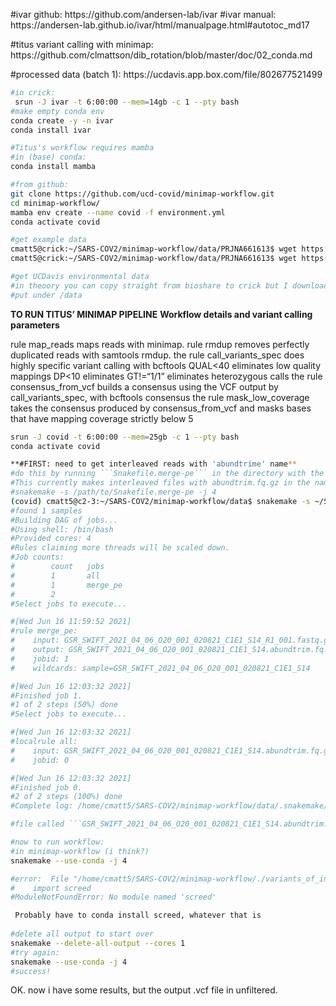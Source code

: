 #ivar github: https://github.com/andersen-lab/ivar
#ivar manual: https://andersen-lab.github.io/ivar/html/manualpage.html#autotoc_md17

#titus variant calling with minimap: https://github.com/clmattson/dib_rotation/blob/master/doc/02_conda.md

#processed data (batch 1): https://ucdavis.app.box.com/file/802677521499

```bash
#in crick:
 srun -J ivar -t 6:00:00 --mem=14gb -c 1 --pty bash
#make empty conda env
conda create -y -n ivar
conda install ivar

#Titus's workflow requires mamba
#in (base) conda:
conda install mamba

#from github:
git clone https://github.com/ucd-covid/minimap-workflow.git
cd minimap-workflow/
mamba env create --name covid -f environment.yml
conda activate covid

#get example data 
cmatt5@crick:~/SARS-COV2/minimap-workflow/data/PRJNA661613$ wget https://sra-pub-sars-cov2.s3.amazonaws.com/sra-src/SRR12596165/6_09_N1_S30_R1_001.fastq.gz.1
cmatt5@crick:~/SARS-COV2/minimap-workflow/data/PRJNA661613$ wget https://sra-pub-sars-cov2.s3.amazonaws.com/sra-src/SRR12596165/6_09_N1_S30_R2_001.fastq.gz.1

#get UCDavis environmental data
#in theoory you can copy straight from bioshare to crick but I downloaded to local and then scp'ed to crick. 
#put under /data 
```

**TO RUN TITUS' MINIMAP PIPELINE**
**Workflow details and variant calling parameters**

rule map_reads maps reads with minimap.
rule rmdup removes perfectly duplicated reads with samtools rmdup.
the rule call_variants_spec does highly specific variant calling with bcftools
QUAL<40 eliminates low quality mappings
DP<10 eliminates
GT!="1/1" eliminates heterozygous calls
the rule consensus_from_vcf builds a consensus using the VCF output by call_variants_spec, with bcftools consensus
the rule mask_low_coverage takes the consensus produced by consensus_from_vcf and masks bases that have mapping coverage strictly below 5

```bash
srun -J covid -t 6:00:00 --mem=25gb -c 1 --pty bash
conda activate covid

**#FIRST: need to get interleaved reads with 'abundtrime' name**
#do this by running ```Snakefile.merge-pe``` in the directory with the raw data (aka /data for now)
#This currently makes interleaved files with abundtrim.fq.gz in the name. Something like:
#snakemake -s /path/to/Snakefile.merge-pe -j 4
(covid) cmatt5@c2-3:~/SARS-COV2/minimap-workflow/data$ snakemake -s ~/SARS-COV2/minimap-workflow/Snakefile.merge-pe -j 4
#found 1 samples
#Building DAG of jobs...
#Using shell: /bin/bash
#Provided cores: 4
#Rules claiming more threads will be scaled down.
#Job counts:
#        count   jobs
#        1       all
#        1       merge_pe
#        2
#Select jobs to execute...

#[Wed Jun 16 11:59:52 2021]
#rule merge_pe:
#    input: GSR_SWIFT_2021_04_06_O20_001_020821_C1E1_S14_R1_001.fastq.gz, GSR_SWIFT_2021_04_06_O20_001_020821_C1E1_S14_R2_001.fastq.gz
#    output: GSR_SWIFT_2021_04_06_O20_001_020821_C1E1_S14.abundtrim.fq.gz
#    jobid: 1
#    wildcards: sample=GSR_SWIFT_2021_04_06_O20_001_020821_C1E1_S14

#[Wed Jun 16 12:03:32 2021]
#Finished job 1.
#1 of 2 steps (50%) done
#Select jobs to execute...

#[Wed Jun 16 12:03:32 2021]
#localrule all:
#    input: GSR_SWIFT_2021_04_06_O20_001_020821_C1E1_S14.abundtrim.fq.gz
#    jobid: 0

#[Wed Jun 16 12:03:32 2021]
#Finished job 0.
#2 of 2 steps (100%) done
#Complete log: /home/cmatt5/SARS-COV2/minimap-workflow/data/.snakemake/log/2021-06-16T115951.950604.snakemake.log

#file called ```GSR_SWIFT_2021_04_06_O20_001_020821_C1E1_S14.abundtrim.fq.gz``` now in ./data

#now to run workflow:
#in minimap-workflow (i think?)
snakemake --use-conda -j 4 

#error:  File "/home/cmatt5/SARS-COV2/minimap-workflow/./variants_of_interest.py", line 3, in <module>
#    import screed
#ModuleNotFoundError: No module named 'screed'

 Probably have to conda install screed, whatever that is
 
#delete all output to start over
snakemake --delete-all-output --cores 1
#try again:
snakemake --use-conda -j 4 
#success!

```

OK. now i have some results, but the output .vcf file in unfiltered.


